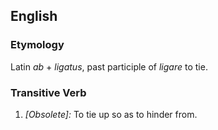 ==English==

===Etymology===
Latin ''ab'' + ''ligatus'', past participle of ''ligare'' to tie.

===Transitive Verb===
{{en-verb|abligat|ing}}

#''[Obsolete]:'' To tie up so as to hinder from.